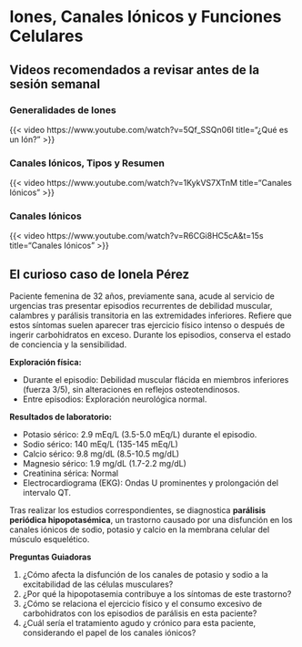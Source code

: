 # Iones, Canales Iónicos y Funciones Celulares

## Videos recomendados a revisar antes de la sesión semanal

### Generalidades de Iones

{{< video https://www.youtube.com/watch?v=5Qf_SSQn06I
    title="¿Qué es un Ión?" 
>}}

### Canales Iónicos, Tipos y Resumen

{{< video https://www.youtube.com/watch?v=1KykVS7XTnM
    title="Canales Iónicos" 
>}}

### Canales Iónicos

{{< video https://www.youtube.com/watch?v=R6CGi8HC5cA&t=15s
    title="Canales Iónicos" 
>}}

## El curioso caso de **Ionela Pérez**

Paciente femenina de 32 años, previamente sana, acude al servicio de urgencias tras presentar episodios recurrentes de debilidad muscular, calambres y parálisis transitoria en las extremidades inferiores. Refiere que estos síntomas suelen aparecer tras ejercicio físico intenso o después de ingerir carbohidratos en exceso. Durante los episodios, conserva el estado de conciencia y la sensibilidad.

**Exploración física:**

  - Durante el episodio: Debilidad muscular flácida en miembros inferiores (fuerza 3/5), sin alteraciones en reflejos osteotendinosos.
  - Entre episodios: Exploración neurológica normal.

**Resultados de laboratorio:**

  - Potasio sérico: 2.9 mEq/L (3.5-5.0 mEq/L) durante el episodio.
  - Sodio sérico: 140 mEq/L (135-145 mEq/L)
  - Calcio sérico: 9.8 mg/dL (8.5-10.5 mg/dL)
  - Magnesio sérico: 1.9 mg/dL (1.7-2.2 mg/dL)
  - Creatinina sérica: Normal
  - Electrocardiograma (EKG): Ondas U prominentes y prolongación del intervalo QT.

Tras realizar los estudios correspondientes, se diagnostica **parálisis periódica hipopotasémica**, un trastorno causado por una disfunción en los canales iónicos de sodio, potasio y calcio en la membrana celular del músculo esquelético.

**Preguntas Guiadoras**

  1. ¿Cómo afecta la disfunción de los canales de potasio y sodio a la excitabilidad de las células musculares?
  1. ¿Por qué la hipopotasemia contribuye a los síntomas de este trastorno?
  1. ¿Cómo se relaciona el ejercicio físico y el consumo excesivo de carbohidratos con los episodios de parálisis en esta paciente?
  1. ¿Cuál sería el tratamiento agudo y crónico para esta paciente, considerando el papel de los canales iónicos?